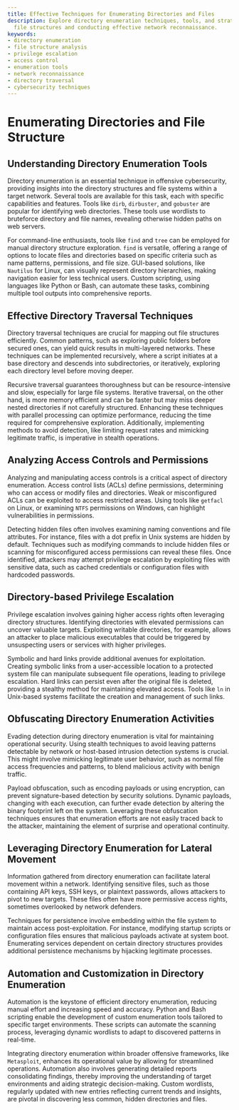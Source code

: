 ```yaml
---
title: Effective Techniques for Enumerating Directories and Files
description: Explore directory enumeration techniques, tools, and strategies for uncovering
  file structures and conducting effective network reconnaissance.
keywords:
- directory enumeration
- file structure analysis
- privilege escalation
- access control
- enumeration tools
- network reconnaissance
- directory traversal
- cybersecurity techniques
---
```


# Enumerating Directories and File Structure

## Understanding Directory Enumeration Tools

Directory enumeration is an essential technique in offensive cybersecurity, providing insights into the directory structures and file systems within a target network. Several tools are available for this task, each with specific capabilities and features. Tools like `dirb`, `dirbuster`, and `gobuster` are popular for identifying web directories. These tools use wordlists to bruteforce directory and file names, revealing otherwise hidden paths on web servers.

For command-line enthusiasts, tools like `find` and `tree` can be employed for manual directory structure exploration. `find` is versatile, offering a range of options to locate files and directories based on specific criteria such as name patterns, permissions, and file size. GUI-based solutions, like `Nautilus` for Linux, can visually represent directory hierarchies, making navigation easier for less technical users. Custom scripting, using languages like Python or Bash, can automate these tasks, combining multiple tool outputs into comprehensive reports.

## Effective Directory Traversal Techniques

Directory traversal techniques are crucial for mapping out file structures efficiently. Common patterns, such as exploring public folders before secured ones, can yield quick results in multi-layered networks. These techniques can be implemented recursively, where a script initiates at a base directory and descends into subdirectories, or iteratively, exploring each directory level before moving deeper.

Recursive traversal guarantees thoroughness but can be resource-intensive and slow, especially for large file systems. Iterative traversal, on the other hand, is more memory efficient and can be faster but may miss deeper nested directories if not carefully structured. Enhancing these techniques with parallel processing can optimize performance, reducing the time required for comprehensive exploration. Additionally, implementing methods to avoid detection, like limiting request rates and mimicking legitimate traffic, is imperative in stealth operations.

## Analyzing Access Controls and Permissions

Analyzing and manipulating access controls is a critical aspect of directory enumeration. Access control lists (ACLs) define permissions, determining who can access or modify files and directories. Weak or misconfigured ACLs can be exploited to access restricted areas. Using tools like `getfacl` on Linux, or examining `NTFS` permissions on Windows, can highlight vulnerabilities in permissions.

Detecting hidden files often involves examining naming conventions and file attributes. For instance, files with a dot prefix in Unix systems are hidden by default. Techniques such as modifying commands to include hidden files or scanning for misconfigured access permissions can reveal these files. Once identified, attackers may attempt privilege escalation by exploiting files with sensitive data, such as cached credentials or configuration files with hardcoded passwords.

## Directory-based Privilege Escalation

Privilege escalation involves gaining higher access rights often leveraging directory structures. Identifying directories with elevated permissions can uncover valuable targets. Exploiting writable directories, for example, allows an attacker to place malicious executables that could be triggered by unsuspecting users or services with higher privileges.

Symbolic and hard links provide additional avenues for exploitation. Creating symbolic links from a user-accessible location to a protected system file can manipulate subsequent file operations, leading to privilege escalation. Hard links can persist even after the original file is deleted, providing a stealthy method for maintaining elevated access. Tools like `ln` in Unix-based systems facilitate the creation and management of such links.

## Obfuscating Directory Enumeration Activities

Evading detection during directory enumeration is vital for maintaining operational security. Using stealth techniques to avoid leaving patterns detectable by network or host-based intrusion detection systems is crucial. This might involve mimicking legitimate user behavior, such as normal file access frequencies and patterns, to blend malicious activity with benign traffic.

Payload obfuscation, such as encoding payloads or using encryption, can prevent signature-based detection by security solutions. Dynamic payloads, changing with each execution, can further evade detection by altering the binary footprint left on the system. Leveraging these obfuscation techniques ensures that enumeration efforts are not easily traced back to the attacker, maintaining the element of surprise and operational continuity.

## Leveraging Directory Enumeration for Lateral Movement

Information gathered from directory enumeration can facilitate lateral movement within a network. Identifying sensitive files, such as those containing API keys, SSH keys, or plaintext passwords, allows attackers to pivot to new targets. These files often have more permissive access rights, sometimes overlooked by network defenders.

Techniques for persistence involve embedding within the file system to maintain access post-exploitation. For instance, modifying startup scripts or configuration files ensures that malicious payloads activate at system boot. Enumerating services dependent on certain directory structures provides additional persistence mechanisms by hijacking legitimate processes.

## Automation and Customization in Directory Enumeration

Automation is the keystone of efficient directory enumeration, reducing manual effort and increasing speed and accuracy. Python and Bash scripting enable the development of custom enumeration tools tailored to specific target environments. These scripts can automate the scanning process, leveraging dynamic wordlists to adapt to discovered patterns in real-time.

Integrating directory enumeration within broader offensive frameworks, like `Metasploit`, enhances its operational value by allowing for streamlined operations. Automation also involves generating detailed reports consolidating findings, thereby improving the understanding of target environments and aiding strategic decision-making. Custom wordlists, regularly updated with new entries reflecting current trends and insights, are pivotal in discovering less common, hidden directories and files.